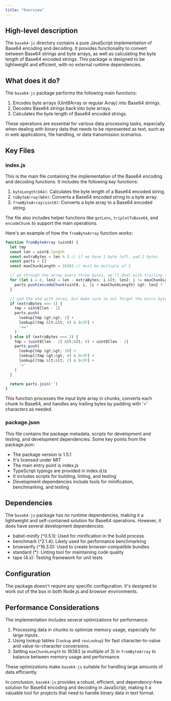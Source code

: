 ```yaml
---
title: "Overview"
---
```


## High-level description
The `base64-js` directory contains a pure JavaScript implementation of Base64 encoding and decoding. It provides functionality to convert between Base64 strings and byte arrays, as well as calculating the byte length of Base64 encoded strings. This package is designed to be lightweight and efficient, with no external runtime dependencies.

## What does it do?
The `base64-js` package performs the following main functions:

1. Encodes byte arrays (Uint8Array or regular Array) into Base64 strings.
2. Decodes Base64 strings back into byte arrays.
3. Calculates the byte length of Base64 encoded strings.

These operations are essential for various data processing tasks, especially when dealing with binary data that needs to be represented as text, such as in web applications, file handling, or data transmission scenarios.

## Key Files

### index.js
This is the main file containing the implementation of the Base64 encoding and decoding functions. It includes the following key functions:

1. `byteLength(b64)`: Calculates the byte length of a Base64 encoded string.
2. `toByteArray(b64)`: Converts a Base64 encoded string to a byte array.
3. `fromByteArray(uint8)`: Converts a byte array to a Base64 encoded string.

The file also includes helper functions like `getLens`, `tripletToBase64`, and `encodeChunk` to support the main operations.

Here's an example of how the `fromByteArray` function works:

```javascript
function fromByteArray (uint8) {
  let tmp
  const len = uint8.length
  const extraBytes = len % 3 // if we have 1 byte left, pad 2 bytes
  const parts = []
  const maxChunkLength = 16383 // must be multiple of 3

  // go through the array every three bytes, we'll deal with trailing stuff later
  for (let i = 0, len2 = len - extraBytes; i &lt; len2; i += maxChunkLength) {
    parts.push(encodeChunk(uint8, i, (i + maxChunkLength) &gt; len2 ? len2 : (i + maxChunkLength)))
  }

  // pad the end with zeros, but make sure to not forget the extra bytes
  if (extraBytes === 1) {
    tmp = uint8[len - 1]
    parts.push(
      lookup[tmp &gt;&gt; 2] +
      lookup[(tmp &lt;&lt; 4) & 0x3F] +
      '=='
    )
  } else if (extraBytes === 2) {
    tmp = (uint8[len - 2] &lt;&lt; 8) + uint8[len - 1]
    parts.push(
      lookup[tmp &gt;&gt; 10] +
      lookup[(tmp &gt;&gt; 4) & 0x3F] +
      lookup[(tmp &lt;&lt; 2) & 0x3F] +
      '='
    )
  }

  return parts.join('')
}
```

This function processes the input byte array in chunks, converts each chunk to Base64, and handles any trailing bytes by padding with '=' characters as needed.

### package.json
This file contains the package metadata, scripts for development and testing, and development dependencies. Some key points from the package.json:

- The package version is 1.5.1
- It's licensed under MIT
- The main entry point is index.js
- TypeScript typings are provided in index.d.ts
- It includes scripts for building, linting, and testing
- Development dependencies include tools for minification, benchmarking, and testing

## Dependencies
The `base64-js` package has no runtime dependencies, making it a lightweight and self-contained solution for Base64 operations. However, it does have several development dependencies:

- babel-minify (^0.5.1): Used for minification in the build process
- benchmark (^2.1.4): Likely used for performance benchmarking
- browserify (^16.3.0): Used to create browser-compatible bundles
- standard (*): Linting tool for maintaining code quality
- tape (4.x): Testing framework for unit tests

## Configuration
The package doesn't require any specific configuration. It's designed to work out of the box in both Node.js and browser environments.

## Performance Considerations
The implementation includes several optimizations for performance:

1. Processing data in chunks to optimize memory usage, especially for large inputs.
2. Using lookup tables (`lookup` and `revLookup`) for fast character-to-value and value-to-character conversions.
3. Setting `maxChunkLength` to 16383 (a multiple of 3) in `fromByteArray` to balance between memory usage and performance.

These optimizations make `base64-js` suitable for handling large amounts of data efficiently.

In conclusion, `base64-js` provides a robust, efficient, and dependency-free solution for Base64 encoding and decoding in JavaScript, making it a valuable tool for projects that need to handle binary data in text format.